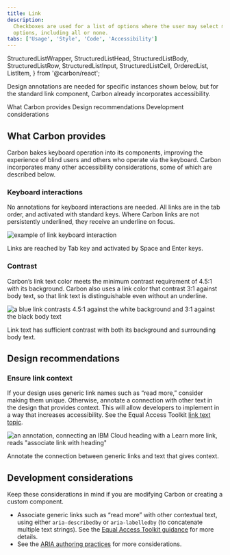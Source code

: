 ```yaml
---
title: Link
description:
  Checkboxes are used for a list of options where the user may select multiple
  options, including all or none.
tabs: ['Usage', 'Style', 'Code', 'Accessibility']
---
```



  StructuredListWrapper,
  StructuredListHead,
  StructuredListBody,
  StructuredListRow,
  StructuredListInput,
  StructuredListCell,
  OrderedList,
  ListItem,
} from '@carbon/react';

<PageDescription>

Design annotations are needed for specific instances shown below, but for the
standard link component, Carbon already incorporates accessibility.

</PageDescription>

<AnchorLinks>
  <AnchorLink>What Carbon provides</AnchorLink>
  <AnchorLink>Design recommendations</AnchorLink>
  <AnchorLink>Development considerations</AnchorLink>
</AnchorLinks>

<A11yStatus components="Link" />

## What Carbon provides

Carbon bakes keyboard operation into its components, improving the experience of
blind users and others who operate via the keyboard. Carbon incorporates many
other accessibility considerations, some of which are described below.

### Keyboard interactions

No annotations for keyboard interactions are needed. All links are in the tab
order, and activated with standard keys. Where Carbon links are not persistently
underlined, they receive an underline on focus.

<Row>
<Column colLg={8}>

![example of link keyboard interaction](images/link-accessibility-1.png)

<Caption>
  Links are reached by Tab key and activated by Space and Enter keys.
</Caption>

</Column>
</Row>

### Contrast

Carbon’s link text color meets the minimum contrast requirement of 4.5:1 with
its background. Carbon also uses a link color that contrast 3:1 against body
text, so that link text is distinguishable even without an underline.

<Row>
<Column colLg={8}>

![a blue link contrasts 4.5:1 against the white background and 3:1 against the black body text ](images/link-accessibility-2.png)

<Caption>
  Link text has sufficient contrast with both its background and surrounding
  body text.
</Caption>

</Column>
</Row>

## Design recommendations

### Ensure link context

If your design uses generic link names such as “read more,” consider making them
unique. Otherwise, annotate a connection with other text in the design that
provides context. This will allow developers to implement in a way that
increases accessibility. See the Equal Access Toolkit
[link text topic](https://www.ibm.com/able/toolkit/design/content/#link-text).

<Row>
<Column colLg={8}>

![an annotation, connecting an IBM Cloud heading with a Learn more link, reads "associate link with heading"](images/link-accessibility-3.png)

<Caption>
  Annotate the connection between generic links and text that gives context.
</Caption>

</Column>
</Row>

## Development considerations

Keep these considerations in mind if you are modifying Carbon or creating a
custom component.

- Associate generic links such as “read more” with other contextual text, using
  either `aria-describedby` or `aria-labelledby` (to concatenate multiple text
  strings). See the
  [Equal Access Toolkit guidance](https://www.ibm.com/able/toolkit/develop/text-and-non-text/#aria-labelling)
  for more details.
- See the [ARIA authoring practices](https://w3c.github.io/aria-practices/#link)
  for more considerations.
